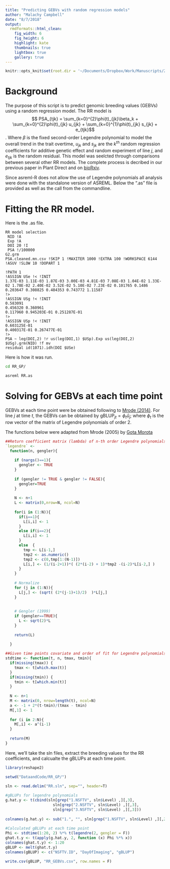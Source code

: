 ```yaml
---
title: "Predicting GEBVs with random regression models"
author: "Malachy Campbell"
date: "8/7/2018"
output:
  rmdformats::html_clean:
    fig_width: 6
    fig_height: 6
    highlight: kate
    thumbnails: true
    lightbox: true
    gallery: true
---
```


```r
knitr::opts_knit$set(root.dir = '~/Documents/Dropbox/Work/Manuscripts/2018_RandomRegressionGWAS/ThePlantGenome/Revision/New Analysis/')
```

# Background
The purpose of this script is to predict genomic breeding values (GEBVs) using a random regression model. The RR model is 
$$ PSA_{tjk} = \sum_{k=0}^{2}\phi(t)_{jk}\beta_k + \sum_{k=0}^{2}\phi(t)_{jk} u_{jk} + \sum_{k=0}^{1}\phi(t)_{jk} s_{jk} + e_{tjk}$$. Where $\beta$ is the fixed second-order Legendre polynomial to model the overall trend in the trait overtime, $u_{jk}$ and $s_{jk}$ are the $k^{th}$ random regression coefficients for additive genetic effect and random experiment of line $j$, and $e_{tjk}$ is the random residual. This model was seelcted through comparisons between several other RR models. The complete process is decribed in our previous paper in Plant Direct and on [bioRxiv](https://www.biorxiv.org/content/early/2018/07/12/319897).

Since asreml-R does not allow the use of Legendre polynomials all analysis were done with the standalone version of ASREML. Below the ".as" file is provided as well as the call from the commandline.

# Fitting the RR model.
Here is the .as file.
```asreml
RR model selection
 NID !A
 Exp !A
 DOI 20 !I
 PSA !/100000
G2.grm
PSA.cleaned.mn.csv !SKIP 1 !MAXITER 1000 !EXTRA 100 !WORKSPACE 6144 !ASUV !SLOW 10 !DOPART 1

!PATH 1
!ASSIGN USe !< !INIT
1.37E-03 1.11E-03 1.87E-03 3.00E-03 4.81E-03 7.08E-03 1.04E-02 1.33E-02 1.78E-02 2.40E-02 3.52E-02 5.10E-02 7.23E-02 0.101765 0.1486 0.203647 0.308825 0.484353 0.743772 1.11587
!>
!ASSIGN USg !< !INIT
0.583091
0.456320 0.360961
0.117960 0.945203E-01 0.251287E-01
!>
!ASSIGN USp !< !INIT
0.603125E-01 
0.400317E-01 0.267477E-01
!>
PSA ~ leg(DOI,2) !r us(leg(DOI,1) $USp).Exp us(leg(DOI,2) $USg).grm(NID) !f mv
residual id(1071).idh(DOI $USe)
```

Here is how it was run.
```bash
cd RR_GP/

asreml RR.as
```

# Solving for GEBVs at each time point
GEBVs at each time point were be obtained following to [Mrode (2014)](https://books.google.com/books?hl=en&lr=&id=b6MKAwAAQBAJ&oi=fnd&pg=PR5&dq=mrode+linear+models&ots=8Q3ejuZBpU&sig=PVGj2Zi13XD9f_ATZt3Pt4X7r1U). For line $j$ at time $t$, the GEBVs can be obtained by $\text{gBLUP}_{jt} = \phi_t\hat{u}_j$; where $\phi_t$ is the row vector of the matrix of Legendre polynomials of order 2. 

The functions below were adapted from Mrode (2005) by [Gota Morota](http://morotalab.org/Mrode2005/rr/rr.html#section00020000000000000000)
```r
##Return coefficient matrix (lambda) of n-th order Legendre polynomials. Scaling method implemented by Gengler et. al. (1999) converts constant Legendre polynomial coefficients into 1
`legendre` <-
  function(n, gengler){
    
    if (nargs()==1){
      gengler <- TRUE	
    }
    
    if (gengler != TRUE & gengler != FALSE){
      gengler=TRUE	
    }
    
    N <- n+1
    L <- matrix(0,nrow=N, ncol=N)
    
    for(i in (1:N)){
      if(i==1){
        L[i,i] <- 1
      }
      else if(i==2){
        L[i,i] <- 1
      }
      else  {
        tmp <- L[i-1,]
        tmp2 <- as.numeric()
        tmp2 <- c(0,tmp[1:(N-1)])
        L[i,] <- (1/(i-2+1))*( (2*(i-2) + 1)*tmp2 -(i-2)*L[i-2,] )
      }
    }
    
    # Normalize
    for (j in (1:N)){	
      L[j,] <- (sqrt( (2*(j-1)+1)/2)  )*L[j,]
    }
    
    
    # Gengler (1999)
    if (gengler==TRUE){
      L <- sqrt(2)*L
    }
    
    return(L)
    
  }

##Given time points covariate and order of fit for Legendre polynomials, return matrix 'M' containing the polynomials of standardized time. 'M' is order t (number of time points) by k (order of Legendre polynomials)
stdtime <- function(t, n, tmax, tmin){
  if(missing(tmax)) {
    tmax <- t[which.max(t)]
  }
  if(missing(tmin)) {
    tmin <- t[which.min(t)]
  }
  
  N <- n+1
  M <- matrix(0, nrow=length(t), ncol=N)
  a <- -1 + 2*(t-tmin)/(tmax - tmin)
  M[,1] <- 1
  
  for (i in 2:N){
    M[,i] <- a^(i-1)
  }
  
  return(M)
}
```

Here, we'll take the sln files, extract the breeding values for the RR coefficients, and calcualte the gBLUPs at each time point.
```r
library(reshape2)

setwd("DataandCode/RR_GP/")

sln <- read.delim("RR.sln", sep="", header=T)
  
#gBLUPs for legendre polynomials
g.hat.y <- t(cbind(sln[grep("1.NSFTV", sln$Level) ,][,3],
                     sln[grep("2.NSFTV", sln$Level) ,][,3],
                     sln[grep("3.NSFTV", sln$Level) ,][,3]))
  
colnames(g.hat.y) <- sub("1.", "", sln[grep("1.NSFTV", sln$Level) ,][,2])
  
#Calculated gBLUPs at each time point
Phi <- stdtime(1:20, 2) %*% t(legendre(2, gengler = F))
ghat.t.y <- t(apply(g.hat.y, 2, function (x) Phi %*% x))
colnames(ghat.t.y) <- 1:20
gBLUP <- melt(ghat.t.y)
colnames(gBLUP) <- c("NSFTV.ID", "DayOfImaging", "gBLUP")

write.csv(gBLUP, "RR_GEBVs.csv", row.names = F)
```